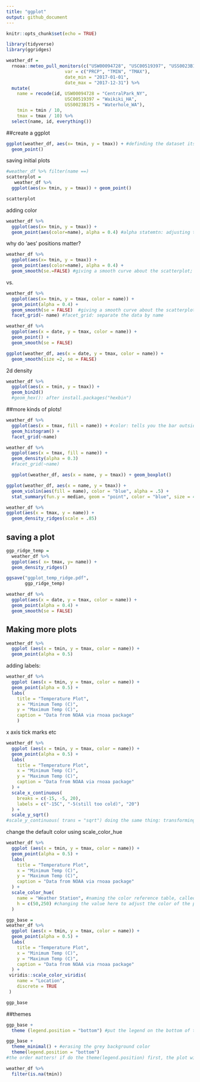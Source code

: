 ```yaml
---
title: "ggplot"
output: github_document
---
```


```r
knitr::opts_chunk$set(echo = TRUE)

library(tidyverse)
library(ggridges)

```

```r
weather_df = 
  rnoaa::meteo_pull_monitors(c("USW00094728", "USC00519397", "USS0023B17S"),
                      var = c("PRCP", "TMIN", "TMAX"), 
                      date_min = "2017-01-01",
                      date_max = "2017-12-31") %>%
  mutate(
    name = recode(id, USW00094728 = "CentralPark_NY", 
                      USC00519397 = "Waikiki_HA",
                      USS0023B17S = "Waterhole_WA"),
    tmin = tmin / 10,
    tmax = tmax / 10) %>%
  select(name, id, everything())

```
##create a ggplot
```r
ggplot(weather_df, aes(x= tmin, y = tmax)) + #definding the dataset itself, what's the x-axis, and what's the y-axis;
  geom_point()
```
saving initial plots

```r
#weather_df %>% filter(name ==)
scatterplot = 
   weather_df %>% 
  ggplot(aes(x= tmin, y = tmax)) + geom_point()

scatterplot
```

adding color

```r
weather_df %>% 
  ggplot(aes(x= tmin, y = tmax)) + 
  geom_point(aes(color=name), alpha = 0.4) #alpha statemtn: adjusting the transparency, range[0,1]

```
why do 'aes' positions matter?

```r
weather_df %>% 
  ggplot(aes(x= tmin, y = tmax)) + 
  geom_point(aes(color=name), alpha = 0.4) +
  geom_smooth(se.=FALSE) #giving a smooth curve about the scatterplot; #se.=FALSE about confidence interval
```
vs. 

```r
weather_df %>% 
  ggplot(aes(x= tmin, y = tmax, color = name)) + 
  geom_point(alpha = 0.4) +
  geom_smooth(se = FALSE)  #giving a smooth curve about the scatterplot; #se =FALSE:get rid of the confidence interval shown in the graph
  facet_grid(~ name) #facet_grid: separate the data by name
```
```r
weather_df %>% 
  ggplot(aes(x = date, y = tmax, color = name)) +
  geom_point() +
  geom_smooth(se = FALSE)
```
```r
ggplot(weather_df, aes(x = date, y = tmax, color = name)) + 
  geom_smooth(size =2, se = FALSE) 
```

2d density

```r
weather_df %>% 
  ggplot(aes(x = tmin, y = tmax)) +
  geom_bin2d()
  #geom_hex(): after install.packages("hexbin")

```
##more kinds of plots!
```r
weather_df %>% 
  ggplot(aes(x = tmax, fill = name)) + #color: tells you the bar outside, if you want to color the inside part, use fill
  geom_histogram() +
  facet_grid(~name)

```
```r
weather_df %>% 
  ggplot(aes(x = tmax, fill = name)) +
  geom_density(alpha = 0.3) 
  #facet_grid(~name)
```
```r
  ggplot(weather_df, aes(x = name, y = tmax)) + geom_boxplot()
```
```r
ggplot(weather_df, aes(x = name, y = tmax)) + 
  geom_violin(aes(fill = name), color = "blue", alpha = .5) + 
  stat_summary(fun.y = median, geom = "point", color = "blue", size = 4)
```

```r
weather_df %>% 
ggplot(aes(x = tmax, y = name)) + 
  geom_density_ridges(scale = .85)
```

## saving a plot

```r
ggp_ridge_temp = 
  weather_df %>% 
  ggplot(aes( x= tmax, y= name)) +
  geom_density_ridges()

ggsave("ggplot_temp_ridge.pdf",
       ggp_ridge_temp)
```

```r
weather_df %>% 
  ggplot(aes(x = date, y = tmax, color = name)) +
  geom_point(alpha = 0.4) +
  geom_smooth(se = FALSE)


```

## Making more plots
```r
weather_df %>% 
  ggplot (aes(x = tmin, y = tmax, color = name)) +
  geom_point(alpha = 0.5)
```

adding labels:

```r
weather_df %>% 
  ggplot (aes(x = tmin, y = tmax, color = name)) +
  geom_point(alpha = 0.5) +
  labs(
    title = "Temperature Plot",
    x = "Minimum Temp (C)",
    y = "Maximum Temp (C)",
    caption = "Data from NOAA via rnoaa package"
    )
```

x axis tick marks etc

```r
weather_df %>% 
  ggplot (aes(x = tmin, y = tmax, color = name)) +
  geom_point(alpha = 0.5) +
  labs(
    title = "Temperature Plot",
    x = "Minimum Temp (C)",
    y = "Maximum Temp (C)",
    caption = "Data from NOAA via rnoaa package"
  ) +
  scale_x_continuous(
    breaks = c(-15, -5, 20),
    labels = c("-15C", "-5(still too cold)", "20")
  ) +
  scale_y_sqrt()
#scale_y_continuous( trans = "sqrt") doing the same thing: transforming the function into the sqaure root

```
change the default color using scale_color_hue
```r
weather_df %>% 
  ggplot (aes(x = tmin, y = tmax, color = name)) +
  geom_point(alpha = 0.5) +
  labs(
    title = "Temperature Plot",
    x = "Minimum Temp (C)",
    y = "Maximum Temp (C)",
    caption = "Data from NOAA via rnoaa package"
  ) +
  scale_color_hue(
    name = "Weather Station", #naming the color reference table, called legand
    h = c(50,250) #changing the value here to adjust the color of the plot
  )
```
```r
ggp_base = 
weather_df %>% 
  ggplot (aes(x = tmin, y = tmax, color = name)) +
  geom_point(alpha = 0.5) +
  labs(
    title = "Temperature Plot",
    x = "Minimum Temp (C)",
    y = "Maximum Temp (C)",
    caption = "Data from NOAA via rnoaa package"
  ) +
 viridis::scale_color_viridis(
    name = "Location", 
    discrete = TRUE
 )

ggp_base
```

##themes

```r
ggp_base +
  theme (legend.position = "bottom") #put the legend on the bottom of the plot
```
```r
ggp_base +
  theme_minimal() + #erasing the grey background color
  theme(legend.position = "bottom")
#the order matters! if do the theme(legend.position) first, the plot will first put the legend on the bottom, but when it goes to the next argument, the theme_Minimal, the legend will go back on the right side of the plot.
```


```r
weather_df %>% 
  filter(is.na(tmin))
```

